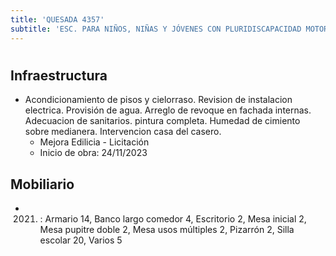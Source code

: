 ```yaml
---
title: 'QUESADA 4357'
subtitle: 'ESC. PARA NIÑOS, NIÑAS Y JÓVENES CON PLURIDISCAPACIDAD MOTORA N° 11 DR. AQUILES GAREISO'
---
```


#
## Infraestructura

* Acondicionamiento de pisos y cielorraso. Revision de instalacion electrica.  Provisión de agua. Arreglo de revoque en fachada internas. Adecuacion de sanitarios. pintura completa. Humedad de cimiento sobre medianera. Intervencion casa del casero. 
    + Mejora Edilicia - Licitación 
    + Inicio de obra: 24/11/2023 






## Mobiliario

*  (2021) : Armario 14, Banco largo comedor 4, Escritorio 2, Mesa inicial 2, Mesa pupitre doble 2, Mesa usos múltiples 2, Pizarrón 2, Silla escolar 20, Varios 5 



